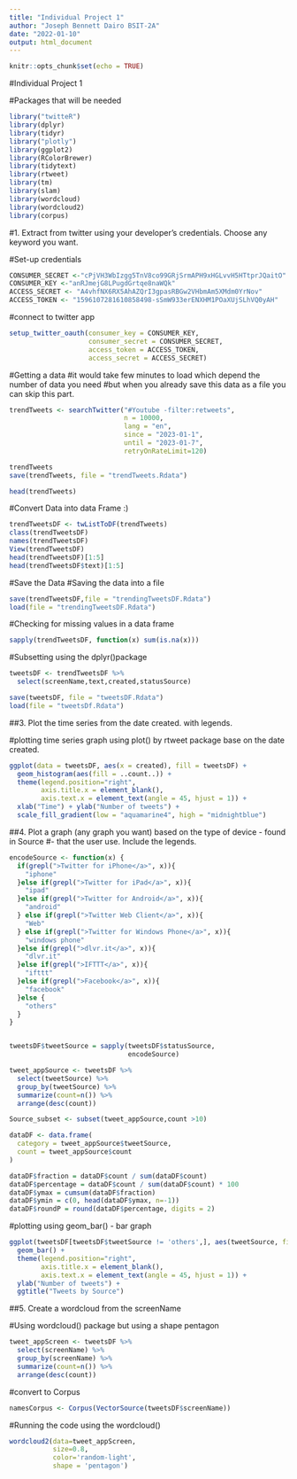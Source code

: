 ---
title: "Individual Project 1"
author: "Joseph Bennett Dairo BSIT-2A"
date: "2022-01-10"
output: html_document
---

```{r setup, include=FALSE}
knitr::opts_chunk$set(echo = TRUE)
```



#Individual Project 1

#Packages that will be needed 
```{r, run}
library("twitteR") 
library(dplyr)
library(tidyr)
library("plotly")
library(ggplot2)
library(RColorBrewer)
library(tidytext)
library(rtweet)
library(tm)
library(slam)
library(wordcloud)
library(wordcloud2)
library(corpus)
```
#1. Extract from twitter using your developer's credentials. Choose any keyword you want.

#Set-up credentials
```{r, credentials}
CONSUMER_SECRET <-"cPjVH3WbIzgg5TnV8co99GRjSrmAPH9xHGLvvH5HTtprJQaitO"
CONSUMER_KEY <-"anRJmejG8LPugdGrtqe8naWQk"
ACCESS_SECRET <- "A4vhfNX6RX5AhAZQrI3gpasRBGw2VHbmAm5XMdm0YrNov" 
ACCESS_TOKEN <- "1596107281610858498-sSmW933erENXHM1POaXUjSLhVQ0yAH" 
```
#connect to twitter app
```{r, commect}
setup_twitter_oauth(consumer_key = CONSUMER_KEY,
                    consumer_secret = CONSUMER_SECRET,
                    access_token = ACCESS_TOKEN,
                    access_secret = ACCESS_SECRET)
```
#Getting a data
#it would take few minutes to load which depend the number of data you need
#but when you already save this data as a file you can skip this part.
```{r, num2}
trendTweets <- searchTwitter("#Youtube -filter:retweets",
                             n = 10000,
                             lang = "en",
                             since = "2023-01-1",
                             until = "2023-01-7",
                             retryOnRateLimit=120)

trendTweets
save(trendTweets, file = "trendTweets.Rdata")
```

```{r, head}
head(trendTweets)
```
#Convert Data into data Frame :)
```{r, conver}
trendTweetsDF <- twListToDF(trendTweets)
class(trendTweetsDF)
names(trendTweetsDF)
View(trendTweetsDF)
head(trendTweetsDF)[1:5]
head(trendTweetsDF$text)[1:5]
```
#Save the Data
#Saving the data into a file
```{r, trendT}
save(trendTweetsDF,file = "trendingTweetsDF.Rdata")
load(file = "trendingTweetsDF.Rdata")
```


#Checking for missing values in a data frame

```{r, check}
sapply(trendTweetsDF, function(x) sum(is.na(x)))
```

#Subsetting using the dplyr()package

```{r, subset}
tweetsDF <- trendTweetsDF %>%
  select(screenName,text,created,statusSource)
```

```{r, save}
save(tweetsDF, file = "tweetsDF.Rdata")
load(file = "tweetsDf.Rdata")
```

##3. Plot the time series from the date created. with legends.



#plotting time series graph using plot() by rtweet package base on the date created.

```{r, oneseven}
ggplot(data = tweetsDF, aes(x = created), fill = tweetsDF) +
  geom_histogram(aes(fill = ..count..)) + 
  theme(legend.position="right",
        axis.title.x = element_blank(),
        axis.text.x = element_text(angle = 45, hjust = 1)) +
  xlab("Time") + ylab("Number of tweets") + 
  scale_fill_gradient(low = "aquamarine4", high = "midnightblue")
```


##4. Plot a graph (any graph you want)  based on the type of device - found in Source
#- that the user use. Include the legends.



```{r, graph}
encodeSource <- function(x) {
  if(grepl(">Twitter for iPhone</a>", x)){
    "iphone"
  }else if(grepl(">Twitter for iPad</a>", x)){
    "ipad"
  }else if(grepl(">Twitter for Android</a>", x)){
    "android"
  } else if(grepl(">Twitter Web Client</a>", x)){
    "Web"
  } else if(grepl(">Twitter for Windows Phone</a>", x)){
    "windows phone"
  }else if(grepl(">dlvr.it</a>", x)){
    "dlvr.it"
  }else if(grepl(">IFTTT</a>", x)){
    "ifttt"
  }else if(grepl(">Facebook</a>", x)){
    "facebook"
  }else {
    "others"
  }
}


tweetsDF$tweetSource = sapply(tweetsDF$statusSource, 
                              encodeSource)

tweet_appSource <- tweetsDF %>% 
  select(tweetSource) %>%
  group_by(tweetSource) %>%
  summarize(count=n()) %>%
  arrange(desc(count)) 

Source_subset <- subset(tweet_appSource,count >10)
```



```{r, df}
dataDF <- data.frame(
  category = tweet_appSource$tweetSource,
  count = tweet_appSource$count
)

dataDF$fraction = dataDF$count / sum(dataDF$count)
dataDF$percentage = dataDF$count / sum(dataDF$count) * 100
dataDF$ymax = cumsum(dataDF$fraction)
dataDF$ymin = c(0, head(dataDF$ymax, n=-1))
dataDF$roundP = round(dataDF$percentage, digits = 2)
```



#plotting using geom_bar() - bar graph

```{r, graph2}
ggplot(tweetsDF[tweetsDF$tweetSource != 'others',], aes(tweetSource, fill = tweetSource)) +
  geom_bar() +
  theme(legend.position="right",
        axis.title.x = element_blank(),
        axis.text.x = element_text(angle = 45, hjust = 1)) +
  ylab("Number of tweets") +
  ggtitle("Tweets by Source")
```
##5. Create a wordcloud from the screenName


#Using wordcloud() package but using a shape pentagon 
```{r, cloud}
tweet_appScreen <- tweetsDF %>%
  select(screenName) %>%
  group_by(screenName) %>%
  summarize(count=n()) %>%
  arrange(desc(count)) 
```
#convert to Corpus
```{r, convert}
namesCorpus <- Corpus(VectorSource(tweetsDF$screenName))  
```
#Running the code using the wordcloud()
```{r, wordcloudTWO}
wordcloud2(data=tweet_appScreen, 
           size=0.8, 
           color='random-light',
           shape = 'pentagon')
```
